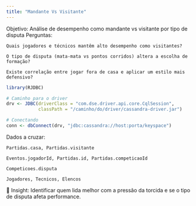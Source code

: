 ```yaml
---
title: "Mandante Vs Visitante"
---
```

Objetivo: Análise de desempenho como mandante vs visitante por tipo de disputa
Perguntas:

    Quais jogadores e técnicos mantêm alto desempenho como visitantes?

    O tipo de disputa (mata-mata vs pontos corridos) altera a escolha de formação?

    Existe correlação entre jogar fora de casa e aplicar um estilo mais defensivo?

```r
library(RJDBC)

# Caminho para o driver
drv <- JDBC(driverClass = "com.dse.driver.api.core.CqlSession", 
            classPath = "/caminho/do/driver/cassandra-driver.jar")

# Conectando
conn <- dbConnect(drv, "jdbc:cassandra://host:porta/keyspace")

```

Dados a cruzar:

    Partidas.casa, Partidas.visitante

    Eventos.jogadorId, Partidas.id, Partidas.competicaoId

    Competicoes.disputa

    Jogadores, Tecnicos, Elencos

📌 Insight: Identificar quem lida melhor com a pressão da torcida e se o tipo de disputa afeta performance.

